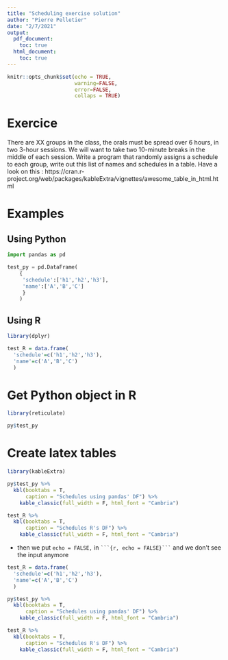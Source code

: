 ```yaml
---
title: "Scheduling exercise solution"
author: "Pierre Pelletier"
date: "2/7/2021"
output:
  pdf_document: 
    toc: true
  html_document:
    toc: true
---
```


```r
knitr::opts_chunk$set(echo = TRUE,
                      warning=FALSE,
                      error=FALSE,
                      collaps = TRUE)

```

\newpage

# Exercice 

There are XX groups in the class, the orals must be spread over 6 hours, in two 3-hour sessions.
We will want to take two 10-minute breaks in the middle of each session.
Write a program that randomly assigns a schedule to each group, write out this list of names and schedules in a table. Have a look on this : https://cran.r-project.org/web/packages/kableExtra/vignettes/awesome_table_in_html.html

# Examples

## Using Python
```python

import pandas as pd

test_py = pd.DataFrame(
    {
     'schedule':['h1','h2','h3'],
     'name':['A','B','C']
     }
    )

``` 


## Using R

```r
library(dplyr)

test_R = data.frame(
  'schedule'=c('h1','h2','h3'),
  'name'=c('A','B','C')
  )

``` 

# Get Python object in R

```r
library(reticulate)

py$test_py
``` 

# Create latex tables

```r
library(kableExtra)

py$test_py %>% 
  kbl(booktabs = T,
      caption = "Schedules using pandas' DF") %>%
    kable_classic(full_width = F, html_font = "Cambria")

test_R %>% 
  kbl(booktabs = T,
      caption = "Schedules R's DF") %>%
    kable_classic(full_width = F, html_font = "Cambria")
``` 
- then we put ```echo = FALSE,``` in ```` ```{r, echo = FALSE}``` ```` and we don't see the input anymore


```r
test_R = data.frame(
  'schedule'=c('h1','h2','h3'),
  'name'=c('A','B','C')
  )

py$test_py %>% 
  kbl(booktabs = T,
      caption = "Schedules using pandas' DF") %>%
    kable_classic(full_width = F, html_font = "Cambria")

test_R %>% 
  kbl(booktabs = T,
      caption = "Schedules R's DF") %>%
    kable_classic(full_width = F, html_font = "Cambria")
``` 

